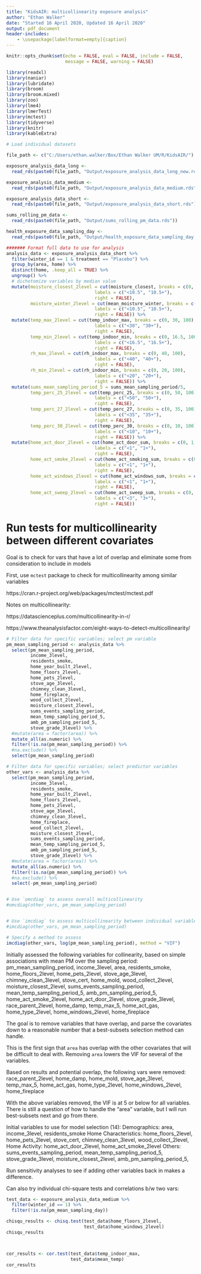```yaml
---
title: "KidsAIR: multicollinearity exposure analysis"
author: "Ethan Walker"
date: "Started 16 April 2020, Updated 16 April 2020"
output: pdf_document
header-includes:
    - \usepackage[labelformat=empty]{caption}
---
```


```r
knitr::opts_chunk$set(echo = FALSE, eval = FALSE, include = FALSE,
                      message = FALSE, warning = FALSE)
```

```r
library(readxl)
library(naniar)
library(lubridate)
library(broom)
library(broom.mixed)
library(zoo)
library(lme4)
library(lmerTest)
library(mctest)
library(tidyverse)
library(knitr)
library(kableExtra)
```


```r
# Load individual datasets

file_path <- c("C:/Users/ethan.walker/Box/Ethan Walker UM/R/KidsAIR/")

exposure_analysis_data_long <- 
  read_rds(paste0(file_path, "Output/exposure_analysis_data_long_new.rds")) 

exposure_analysis_data_medium <- 
  read_rds(paste0(file_path, "Output/exposure_analysis_data_medium.rds")) 

exposure_analysis_data_short <- 
  read_rds(paste0(file_path, "Output/exposure_analysis_data_short.rds"))

sums_rolling_pm_data <- 
  read_rds(paste0(file_path, "Output/sums_rolling_pm_data.rds"))

health_exposure_data_sampling_day <- 
  read_rds(paste0(file_path, "Output/health_exposure_data_sampling_day.rds"))
```

```r
####### Format full data to use for analysis
analysis_data <- exposure_analysis_data_short %>% 
  filter(winter_id == 1 & treatment == "Placebo") %>% 
  group_by(area, home) %>% 
  distinct(home, .keep_all = TRUE) %>% 
  ungroup() %>% 
  # dichotomize variables by median value
  mutate(moisture_closest_2level = cut(moisture_closest, breaks = c(0, 10.5, 100),
                                 labels = c("<10.5", "10.5+"),
                                 right = FALSE),
         moisture_winter_2level = cut(mean_moisture_winter, breaks = c(0, 10.5, 100),
                                 labels = c("<10.5", "10.5+"),
                                 right = FALSE)) %>% 
  mutate(temp_max_2level = cut(temp_indoor_max, breaks = c(0, 30, 100),
                                 labels = c("<30", "30+"),
                                 right = FALSE),
         temp_min_2level = cut(temp_indoor_min, breaks = c(0, 16.5, 100),
                                 labels = c("<16.5", "16.5+"),
                                 right = FALSE),
         rh_max_2level = cut(rh_indoor_max, breaks = c(0, 40, 100),
                                 labels = c("<40", "40+"),
                                 right = FALSE),
         rh_min_2level = cut(rh_indoor_min, breaks = c(0, 20, 100),
                                 labels = c("<20", "20+"),
                                 right = FALSE)) %>% 
  mutate(sums_mean_sampling_period_5 = sums_mean_sampling_period/5,
         temp_perc_25_2level = cut(temp_perc_25, breaks = c(0, 50, 100),
                                 labels = c("<50", "50+"),
                                 right = FALSE),
         temp_perc_27_2level = cut(temp_perc_27, breaks = c(0, 35, 100),
                                 labels = c("<35", "35+"),
                                 right = FALSE),
         temp_perc_30_2level = cut(temp_perc_30, breaks = c(0, 10, 100),
                                 labels = c("<10", "10+"),
                                 right = FALSE)) %>% 
  mutate(home_act_door_2level = cut(home_act_door_sum, breaks = c(0, 1, 7),
                                 labels = c("<1", "1+"),
                                 right = FALSE),
         home_act_smoke_2level = cut(home_act_smoking_sum, breaks = c(0, 1, 7),
                                 labels = c("<1", "1+"),
                                 right = FALSE),
         home_act_windows_2level = cut(home_act_windows_sum, breaks = c(0, 1, 7),
                                 labels = c("<1", "1+"),
                                 right = FALSE),
         home_act_sweep_2level = cut(home_act_sweep_sum, breaks = c(0, 3, 7),
                                 labels = c("<3", "3+"),
                                 right = FALSE))
```


# Run tests for multicollinearity between different covariates
Goal is to check for vars that have a lot of overlap and eliminate some from
consideration to include in models

First, use `mctest` package to check for multicollinearity among similar variables

https://cran.r-project.org/web/packages/mctest/mctest.pdf 

Notes on multicollinearity:

https://datascienceplus.com/multicollinearity-in-r/ 

https://www.theanalysisfactor.com/eight-ways-to-detect-multicollinearity/ 

```r
# Filter data for specific variables; select pm variable
pm_mean_sampling_period <- analysis_data %>% 
  select(pm_mean_sampling_period, 
         income_3level, 
         residents_smoke,
         home_year_built_2level,
         home_floors_2level, 
         home_pets_2level,
         stove_age_3level,
         chimney_clean_3level, 
         home_fireplace,
         wood_collect_2level,
         moisture_closest_2level,
         sums_events_sampling_period,
         mean_temp_sampling_period_5,
         amb_pm_sampling_period_5,
         stove_grade_3level) %>% 
  #mutate(area = factor(area)) %>% 
  mutate_all(as.numeric) %>% 
  filter(!is.na(pm_mean_sampling_period)) %>% 
  #na.exclude() %>% 
  select(pm_mean_sampling_period)

# Filter data for specific variables; select predictor variables
other_vars <- analysis_data %>% 
  select(pm_mean_sampling_period, 
         income_3level, 
         residents_smoke,
         home_year_built_2level,
         home_floors_2level, 
         home_pets_2level,
         stove_age_3level,
         chimney_clean_3level, 
         home_fireplace,
         wood_collect_2level,
         moisture_closest_2level,
         sums_events_sampling_period,
         mean_temp_sampling_period_5,
         amb_pm_sampling_period_5,
         stove_grade_3level) %>% 
  #mutate(area = factor(area)) %>% 
  mutate_all(as.numeric) %>% 
  filter(!is.na(pm_mean_sampling_period)) %>% 
  #na.exclude() %>% 
  select(-pm_mean_sampling_period)


# Use `omcdiag` to assess overall multicollinearity
#omcdiag(other_vars, pm_mean_sampling_period)


# Use `imcdiag` to assess multicollinearity between individual variables
#imcdiag(other_vars, pm_mean_sampling_period)

# Specify a method to assess
imcdiag(other_vars, log(pm_mean_sampling_period), method = "VIF")
```

Initially assessed the following variables for collinearity, based on simple
associations with mean PM over the sampling period:
         pm_mean_sampling_period, income_3level, area,
         residents_smoke,
         home_floors_2level, 
         home_pets_2level,
         stove_age_3level, chimney_clean_3level, 
         stove_cert, home_mold,
         wood_collect_2level,
         moisture_closest_2level,
         sums_events_sampling_period,
         mean_temp_sampling_period_5,
         amb_pm_sampling_period_5,
         home_act_smoke_2level, 
         home_act_door_2level,
         stove_grade_3level,
         race_parent_2level, home_damp, 
         temp_max_5, home_act_gas, home_type_2level, 
         home_windows_2level, home_fireplace 

The goal is to remove variables that have overlap, and parse the covariates
down to a reasonable number that a best-subsets selection method can handle.

This is the first sign that `area` has overlap with the other covariates that
will be difficult to deal with. Removing `area` lowers the VIF for several 
of the variables. 

Based on results and potential overlap, the following vars were removed:
         race_parent_2level, home_damp, home_mold, stove_age_3level,
         temp_max_5, home_act_gas, home_type_2level, 
         home_windows_2level, home_fireplace 
         
With the above variables removed, the VIF is at 5 or below for all variables.
There is still a question of how to handle the "area" variable, but I will
run best-subsets next and go from there.

Initial variables to use for model selection (14):
Demographics: area, income_3level, residents_smoke
Home Characteristics: home_floors_2level, home_pets_2level, stove_cert, 
                      chimney_clean_3level, wood_collect_2level, 
Home Activity: home_act_door_2level, home_act_smoke_2level
Others: sums_events_sampling_period, mean_temp_sampling_period_5, 
        stove_grade_3level, moisture_closest_2level, amb_pm_sampling_period_5,
         
Run sensitivity analyses to see if adding other variables back in makes a difference.

Can also try individual chi-square tests and correlations b/w two vars:

```r
test_data <- exposure_analysis_data_medium %>% 
  filter(winter_id == 1) %>% 
  filter(!is.na(pm_mean_sampling_day))

chisqu_results <- chisq.test(test_data$home_floors_2level, 
                             test_data$home_windows_2level)
chisqu_results



cor_results <- cor.test(test_data$temp_indoor_max, 
                        test_data$mean_temp)
cor_results
```

